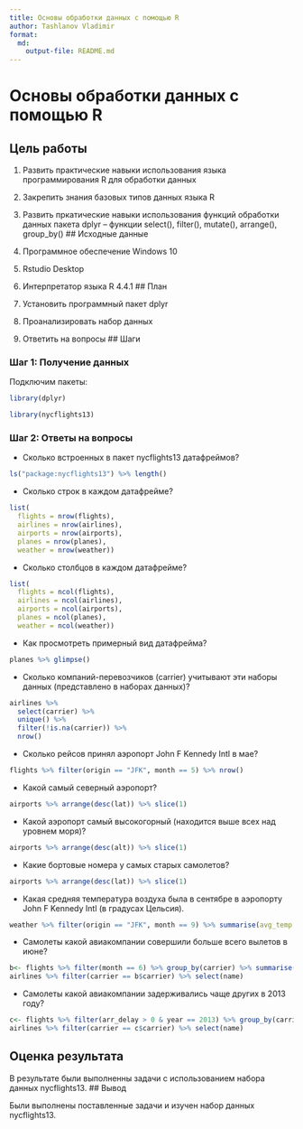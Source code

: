 ```yaml
---
title: Основы обработки данных с помощью R
author: Tashlanov Vladimir
format:
  md:
    output-file: README.md
---
```

# Основы обработки данных с помощью R

## Цель работы

1. Развить практические навыки использования языка программирования R для обработки данных 
2. Закрепить знания базовых типов данных языка R 
3. Развить пркатические навыки использования функций обработки данных пакета dplyr – функции select(), filter(), mutate(), arrange(), group_by()
## Исходные данные

1. Программное обеспечение Windows 10
2. Rstudio Desktop
3. Интерпретатор языка R 4.4.1
## План

1. Установить программный пакет dplyr
2. Проанализировать набор данных
3. Ответить на вопросы
## Шаги

### Шаг 1: Получение данных

Подключим пакеты:

```r
library(dplyr)
```

```r
library(nycflights13)
```

### Шаг 2: Ответы на вопросы

-   Сколько встроенных в пакет nycflights13 датафреймов?

```r
ls("package:nycflights13") %>% length()
```

-   Сколько строк в каждом датафрейме?

```r
list(
  flights = nrow(flights),
  airlines = nrow(airlines),
  airports = nrow(airports),
  planes = nrow(planes),
  weather = nrow(weather))
```

-   Сколько столбцов в каждом датафрейме?

```r
list(
  flights = ncol(flights),
  airlines = ncol(airlines),
  airports = ncol(airports),
  planes = ncol(planes),
  weather = ncol(weather))
```

-   Как просмотреть примерный вид датафрейма?

```r
planes %>% glimpse()
```

-   Сколько компаний-перевозчиков (carrier) учитывают эти наборы данных (представлено в наборах данных)?

```r
airlines %>%
  select(carrier) %>%
  unique() %>%
  filter(!is.na(carrier)) %>%
  nrow()
```

-    Сколько рейсов принял аэропорт John F Kennedy Intl в мае?

```r
flights %>% filter(origin == "JFK", month == 5) %>% nrow()
```

-   Какой самый северный аэропорт?

```r
airports %>% arrange(desc(lat)) %>% slice(1)
```

-   Какой аэропорт самый высокогорный (находится выше всех над уровнем моря)?

```r
airports %>% arrange(desc(alt)) %>% slice(1)
```

-   Какие бортовые номера у самых старых самолетов?

```r
airports %>% arrange(desc(lat)) %>% slice(1)
```

-   Какая средняя температура воздуха была в сентябре в аэропорту John F Kennedy Intl (в градусах Цельсия).

```r
weather %>% filter(origin == "JFK", month == 9) %>% summarise(avg_temp = mean((temp - 32) * 5 / 9, na.rm = TRUE))
```

-   Самолеты какой авиакомпании совершили больше всего вылетов в июне?

```r
b<- flights %>% filter(month == 6) %>% group_by(carrier) %>% summarise("coun"=n()) %>% arrange(desc(coun)) %>% slice(1) %>% select(carrier)
airlines %>% filter(carrier == b$carrier) %>% select(name)
```

-   Самолеты какой авиакомпании задерживались чаще других в 2013 году?

```r
c<- flights %>% filter(arr_delay > 0 & year == 2013) %>% group_by(carrier) %>% summarise("coun"=n()) %>% arrange(desc(coun)) %>% slice(1) %>% select(carrier)
airlines %>% filter(carrier == c$carrier) %>% select(name)
```
## Оценка результата

В результате были выполненны задачи с использованием набора данных nycflights13.
## Вывод

Были выполнены поставленные задачи и изучен набор данных nycflights13.

